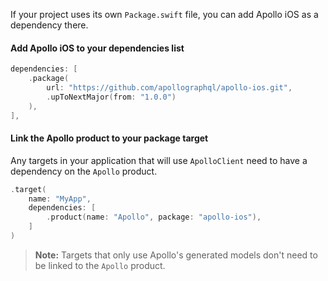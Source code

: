 <ExpansionPanel title="SPM with Package.swift">

If your project uses its own `Package.swift` file, you can add Apollo iOS as a dependency there.

<ExpansionPanelList>
<ExpansionPanelListItem>

#### Add Apollo iOS to your dependencies list

```swift title="Package.swift"
dependencies: [
    .package(
        url: "https://github.com/apollographql/apollo-ios.git",
        .upToNextMajor(from: "1.0.0")
    ),
],
```

</ExpansionPanelListItem>
<ExpansionPanelListItem>

#### Link the Apollo product to your package target

Any targets in your application that will use `ApolloClient` need to have a dependency on the `Apollo` product.

```swift title="Package.swift"
.target(
    name: "MyApp",
    dependencies: [
        .product(name: "Apollo", package: "apollo-ios"),
    ]
)
```

> **Note:** Targets that only use Apollo's generated models don't need to be linked to the `Apollo` product.

</ExpansionPanelListItem>
</ExpansionPanelList>

</ExpansionPanel>
